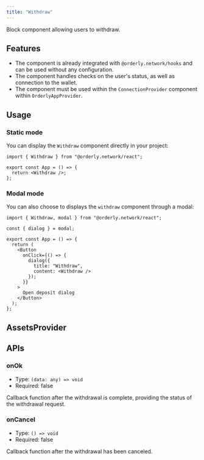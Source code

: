 ```yaml
---
title: "Withdraw"
---
```


Block component allowing users to withdraw.

## Features

- The component is already integrated with `@orderly.network/hooks` and can be used without any configuration.
- The component handles checks on the user's status, as well as connection to the wallet.
- The component must be used within the `ConnectionProvider` component within `OrderlyAppProvider`.

## Usage

### Static mode

You can display the `Withdraw` component directly in your project:

```tsx
import { Withdraw } from "@orderly.network/react";

export const App = () => {
  return <Withdraw />;
};
```

### Modal mode

You can also choose to displays the `withdraw` component through a modal:

```tsx
import { Withdraw, modal } from "@orderly.network/react";

const { dialog } = modal;

export const App = () => {
  return (
    <Button
      onClick={() => {
        dialog({
          title: "Withdraw",
          content: <Withdraw />
        });
      }}
    >
      Open deposit dialog
    </Button>
  );
};
```

## AssetsProvider

## APIs

### onOk

- Type: `(data: any) => void`
- Required: false

Callback function after the withdrawal is complete, providing the status of the withdrawal request.

### onCancel

- Type: `() => void`
- Required: false

Callback function after the withdrawal has been canceled.
